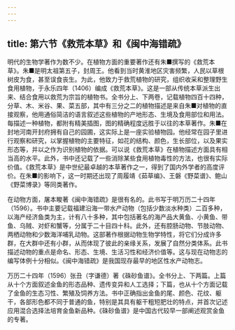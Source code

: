 ```yaml
---
---
---
```

title: 第六节《救荒本草》和《闽中海错疏》
---



明代的生物学著作为数不少。在植物方面的重要著作还有朱■撰写的《救荒本草》。朱■是明太祖第五子，封周王。他看到当时黄淮地区灾害频繁，人民以草根树皮为食，甚至误食丧生。为此，他致力于救荒植物的研究，组织收采和整理野生食用植物，于永乐四年（1406）编成《救荒本草》。这是一部从传统本草派生出来、结合食用以救荒为宗旨的植物书。全书分上、下两卷，记载植物四百十四种，分草、木、米谷、果、菜五部，其中有三分之二的植物描述是来自朱■对植物的直接观察，他用通俗简洁的语言叙述这些植物的产地形态、生境及食用部位和用法。每描述一种植物，都附有精美插图，图的精确程度远胜于以往的本草著作。朱■在封地河南开封府拥有自己的园圃，这实际上是一座实验植物园。他经常在园子里进行观察和研究，以掌握植物的主要特征，如花的结构、颜色，生长部位，以及果实形态等，并以之作为识别植物的依据。可以说《救荒本草》在植物描述方面具有相当高的水平。此外，书中还记载了一些消除某些食用植物毒性的方法，也很有实际价值。《救荒本草》是中世纪最卓越的本草著作之一，得到了国内外学者的高度评价。在朱■的影响下，这一时期还出现了周履靖《茹草编》、王磐《野菜谱》、鲍山《野菜博录》等同类著作。

在动物方面，屠本畯著《闽中海错疏》是很有名的。此书写于明万历二十四年（1596）。书中主要记载福建沿海一带水产动物（包括少数淡水种类）二百多种，以海产经济鱼类为主，计有八十多种，其中包括著名的海产品大黄鱼、小黄鱼、带鱼、乌贼、对虾和蟹等，分属于二十目四十科。此外，还有腔肠动物、节肢动物、两栖动物和少数海洋哺乳动物。这部著作根据动物生物学特性，将它们分成许多群，在大群中还有小群，从而体现了彼此的亲缘关系，发展了自然分类体系。此书描述动物的重点是命名、形态、生境、生活习性和经济价值等。这与现在动物志的编写体例十分相似。《闽中海错疏》是我国现存最早的地区性水产动物志。

万历二十四年（1596）张丑（字谦德）著《硃砂鱼谱》。全书分上、下两篇。上篇从十个方面叙述金鱼的形态品种、遗传变异和人工选择；下篇，也从十个方面记载了金鱼的生态习性、繁殖及饲养方法。书中正确指出金鱼的尾、颜色、花纹、躯干，各部形色都不同于普通的鱼，特别是其具有躯干粗短肥壮的特点，并首次记述应用混合选择法培育金鱼新品种。《硃砂鱼谱》是中国古代较早一部阐述观赏金鱼的专著。